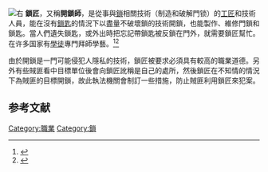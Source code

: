 [[File:Mendel_I_072_v.jpg|右]]
'''鎖匠'''，又稱'''開鎖師'''，是從事與[[鎖|鎖]]相關技術（制造和破解門锁）的[[工匠|工匠]]和技術人員，能在沒有[[鎖匙|鎖匙]]的情況下以盡量不破壞鎖的技術開鎖，也能製作、維修門鎖和鎖匙。當人們遺失鎖匙，或外出時把忘記帶鎖匙被反鎖在門外，就需要鎖匠幫忙。在许多国家有[[學徒|學徒]]專門拜師學藝。<ref>{{Cite web|title=Lock Manufacturers and Brands|url=https://www.247locksmiths.io/tips/locks.html|access-date=2017-08-13|work=24 7 Locksmiths|archive-url=https://web.archive.org/web/20190615032257/https://www.247locksmiths.io/tips.html|archive-date=2018-12-31}}</ref><ref name="OOH1976">{{Cite book|last=Statistics|first=United States Bureau of Labor|title=Occupational Outlook Handbook|date=1976|publisher=U.S. Department of Labor, Bureau of Labor Statistics, Division of Occupational Outlook|pages=416–417|url=https://books.google.com/books?id=00lIAQAAMAAJ&pg=PA416|accessdate=15 October 2018|language=en}}</ref>

由於開鎖是一門可能侵犯人隱私的技術，鎖匠被要求必須具有較高的職業道德。另外有些賊匪看中目標單位後會向鎖匠訛稱是自己的處所，然後鎖匠在不知情的情況下為賊匪的目標開鎖，故此執法機關會制訂一些措施，防止賊匪利用鎖匠來犯案。

==参考文献==
{{reflist}}

[[Category:職業|Category:職業]]
[[Category:鎖|Category:鎖]]